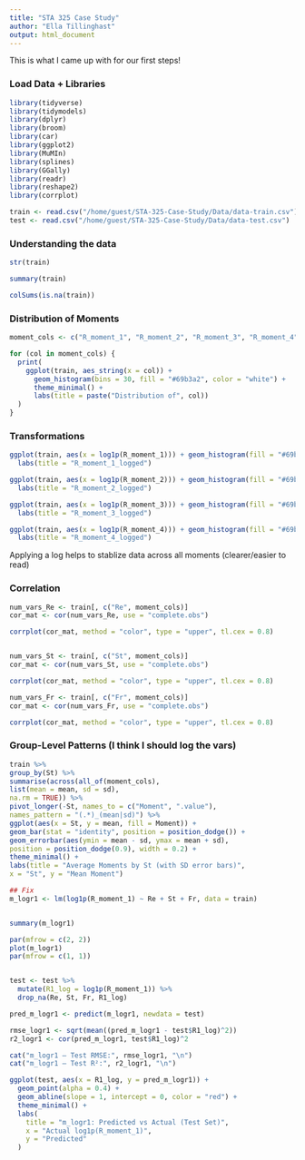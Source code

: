 ```yaml
---
title: "STA 325 Case Study"
author: "Ella Tillinghast"
output: html_document
---
```

This is what I came up with for our first steps!

### Load Data + Libraries
```r

library(tidyverse)
library(tidymodels)
library(dplyr)
library(broom)
library(car)
library(ggplot2)
library(MuMIn)
library(splines)
library(GGally)
library(readr)
library(reshape2)
library(corrplot)

train <- read.csv("/home/guest/STA-325-Case-Study/Data/data-train.csv")
test <- read.csv("/home/guest/STA-325-Case-Study/Data/data-test.csv")


```


### Understanding the data
```r

str(train)

summary(train)

colSums(is.na(train))


```


### Distribution of Moments
```r
moment_cols <- c("R_moment_1", "R_moment_2", "R_moment_3", "R_moment_4")

for (col in moment_cols) {
  print(
    ggplot(train, aes_string(x = col)) +
      geom_histogram(bins = 30, fill = "#69b3a2", color = "white") +
      theme_minimal() +
      labs(title = paste("Distribution of", col))
  )
}
```

### Transformations

```r
ggplot(train, aes(x = log1p(R_moment_1))) + geom_histogram(fill = "#69b3a2") +
  labs(title = "R_moment_1_logged")

ggplot(train, aes(x = log1p(R_moment_2))) + geom_histogram(fill = "#69b3a2") +
  labs(title = "R_moment_2_logged")

ggplot(train, aes(x = log1p(R_moment_3))) + geom_histogram(fill = "#69b3a2") +
  labs(title = "R_moment_3_logged")

ggplot(train, aes(x = log1p(R_moment_4))) + geom_histogram(fill = "#69b3a2") +
  labs(title = "R_moment_4_logged")

```
Applying a log helps to stablize data across all moments (clearer/easier to read)


### Correlation
```r

num_vars_Re <- train[, c("Re", moment_cols)]
cor_mat <- cor(num_vars_Re, use = "complete.obs")

corrplot(cor_mat, method = "color", type = "upper", tl.cex = 0.8)


num_vars_St <- train[, c("St", moment_cols)]
cor_mat <- cor(num_vars_St, use = "complete.obs")

corrplot(cor_mat, method = "color", type = "upper", tl.cex = 0.8)

num_vars_Fr <- train[, c("Fr", moment_cols)]
cor_mat <- cor(num_vars_Fr, use = "complete.obs")

corrplot(cor_mat, method = "color", type = "upper", tl.cex = 0.8)
```

### Group-Level Patterns (I think I should log the vars)
```r

train %>%
group_by(St) %>%
summarise(across(all_of(moment_cols),
list(mean = mean, sd = sd),
na.rm = TRUE)) %>%
pivot_longer(-St, names_to = c("Moment", ".value"),
names_pattern = "(.*)_(mean|sd)") %>%
ggplot(aes(x = St, y = mean, fill = Moment)) +
geom_bar(stat = "identity", position = position_dodge()) +
geom_errorbar(aes(ymin = mean - sd, ymax = mean + sd),
position = position_dodge(0.9), width = 0.2) +
theme_minimal() +
labs(title = "Average Moments by St (with SD error bars)",
x = "St", y = "Mean Moment")


```
```r

## Fix
m_logr1 <- lm(log1p(R_moment_1) ~ Re + St + Fr, data = train)


summary(m_logr1)

par(mfrow = c(2, 2))
plot(m_logr1)
par(mfrow = c(1, 1))


test <- test %>%
  mutate(R1_log = log1p(R_moment_1)) %>%
  drop_na(Re, St, Fr, R1_log)

pred_m_logr1 <- predict(m_logr1, newdata = test)

rmse_logr1 <- sqrt(mean((pred_m_logr1 - test$R1_log)^2))
r2_logr1 <- cor(pred_m_logr1, test$R1_log)^2

cat("m_logr1 — Test RMSE:", rmse_logr1, "\n")
cat("m_logr1 — Test R²:", r2_logr1, "\n")

ggplot(test, aes(x = R1_log, y = pred_m_logr1)) +
  geom_point(alpha = 0.4) +
  geom_abline(slope = 1, intercept = 0, color = "red") +
  theme_minimal() +
  labs(
    title = "m_logr1: Predicted vs Actual (Test Set)",
    x = "Actual log1p(R_moment_1)",
    y = "Predicted"
  )


```

